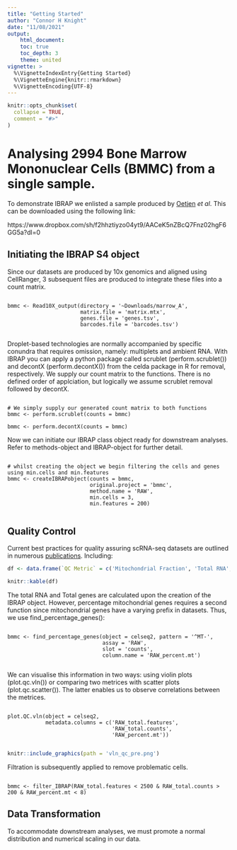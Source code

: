 ```yaml
---
title: "Getting Started"
author: "Connor H Knight"
date: "11/08/2021"
output: 
    html_document:
    toc: true
    toc_depth: 3
    theme: united
vignette: >
  %\VignetteIndexEntry{Getting Started}
  %\VignetteEngine{knitr::rmarkdown}
  %\VignetteEncoding{UTF-8}
---
```


```r
knitr::opts_chunk$set(
  collapse = TRUE,
  comment = "#>"
)
```
# Analysing 2994 Bone Marrow Mononuclear Cells (BMMC) from a single sample.

To demonstrate IBRAP we enlisted a sample produced by [Oetjen](https://insight.jci.org/articles/view/124928) *et al*. This can be downloaded using the following link:  

https://www.dropbox.com/sh/f2hhztiyzo04yt9/AACeK5nZBcQ7Fnz02hgF6GG5a?dl=0

## Initiating the IBRAP S4 object

Since our datasets are produced by 10x genomics and aligned using CellRanger, 3 subsequent files are produced to integrate these files into a count matrix.

```

bmmc <- Read10X_output(directory = '~Downloads/marrow_A', 
                       matrix.file = 'matrix.mtx', 
                       genes.file = 'genes.tsv', 
                       barcodes.file = 'barcodes.tsv')
                       
```

Droplet-based technologies are normally accompanied by specific conundra that requires omission, namely: multiplets and ambient RNA. With IBRAP you can apply a python package called scrublet (perform.scrublet()) and decontX (perform.decontX()) from the celda package in R for removal, respectively. We supply our count matrix to the functions. There is no defined order of applciation, but logically we assume scrublet removal followed by decontX. 

```

# We simply supply our generated count matrix to both functions
bmmc <- perform.scrublet(counts = bmmc)

bmmc <- perform.decontX(counts = bmmc)

```
Now we can initiate our IBRAP class object ready for downstream analyses. Refer to methods-object and IBRAP-object for further detail. 

```

# whilst creating the object we begin filtering the cells and genes using min.cells and min.features
bmmc <- createIBRAPobject(counts = bmmc,
                          original.project = 'bmmc',
                          method.name = 'RAW',
                          min.cells = 3,
                          min.features = 200)
                          
```

## Quality Control

Current best practices for quality assuring scRNA-seq datasets are outlined in numerous [publications](https://www.embopress.org/doi/full/10.15252/msb.20188746). Including:

```r
df <- data.frame(`QC Metric` = c('Mitochondrial Fraction', 'Total RNA', 'Total Genes'), Description = c('An abnormally high mitochondrail fraction indicates improper wet lab preparation', 'Low RNA quanitity indicates droplets containing no cells whereas, disproportionately high RNA indicates a droplet containing more than one cell', 'likewise, a low or high number of genes typically correspond with total RNA'))

knitr::kable(df)
```

The total RNA and Total genes are calculated upon the creation of the IBRAP object. However, percentage mitochondrial genes requires a second function since mitochondrial genes have a varying prefix in datasets. Thus, we use find_percentage_genes():

```

bmmc <- find_percentage_genes(object = celseq2, pattern = '^MT-',
                              assay = 'RAW', 
                              slot = 'counts',
                              column.name = 'RAW_percent.mt')
                              
```

We can visualise this information in two ways: using violin plots (plot.qc.vln()) or comparing two metrices with scatter plots (plot.qc.scatter()). The latter enables us to observe correlations between the metrices. 

```

plot.QC.vln(object = celseq2, 
            metadata.columns = c('RAW_total.features', 
                                 'RAW_total.counts', 
                                 'RAW_percent.mt'))
                                 
```

```r

knitr::include_graphics(path = 'vln_qc_pre.png')

```

Filtration is subsequently applied to remove problematic cells.

```

bmmc <- filter_IBRAP(RAW_total.features < 2500 & RAW_total.counts > 200 & RAW_percent.mt < 8)

```

## Data Transformation

To accommodate downstream analyses, we must promote a normal distribution and numerical scaling in our data.







